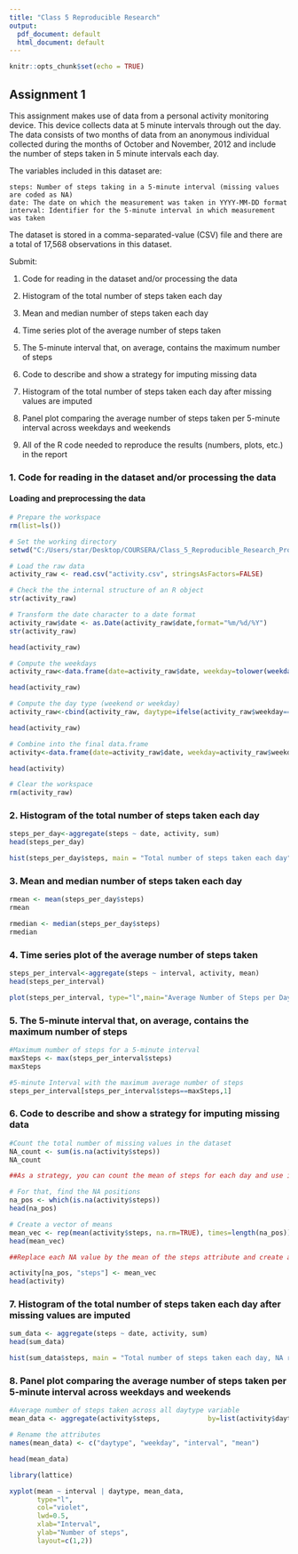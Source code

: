---
title: "Class 5 Reproducible Research"
output:
  pdf_document: default
  html_document: default
---

```{r setup, include=FALSE}
knitr::opts_chunk$set(echo = TRUE)
```

## Assignment 1

This assignment makes use of data from a personal activity monitoring device. This device collects data at 5 minute intervals through out the day. The data consists of two months of data from an anonymous individual collected during the months of October and November, 2012 and include the number of steps taken in 5 minute intervals each day.


The variables included in this dataset are:

    steps: Number of steps taking in a 5-minute interval (missing values are coded as NA)
    date: The date on which the measurement was taken in YYYY-MM-DD format
    interval: Identifier for the 5-minute interval in which measurement was taken

The dataset is stored in a comma-separated-value (CSV) file and there are a total of 17,568 observations in this dataset.


Submit:

1. Code for reading in the dataset and/or processing the data

2. Histogram of the total number of steps taken each day

3. Mean and median number of steps taken each day
    
4. Time series plot of the average number of steps taken
    
5. The 5-minute interval that, on average, contains the maximum number of steps
    
6. Code to describe and show a strategy for imputing missing data
    
7. Histogram of the total number of steps taken each day after missing values are imputed

8. Panel plot comparing the average number of steps taken per 5-minute interval across weekdays and weekends

9. All of the R code needed to reproduce the results (numbers, plots, etc.) in the report


### 1. Code for reading in the dataset and/or processing the data

#### Loading and preprocessing the data

```{r}
# Prepare the workspace
rm(list=ls())

# Set the working directory
setwd("C:/Users/star/Desktop/COURSERA/Class_5_Reproducible_Research_Project_1/Project_1")

# Load the raw data
activity_raw <- read.csv("activity.csv", stringsAsFactors=FALSE)

# Check the the internal structure of an R object
str(activity_raw)
```


```{r}
# Transform the date character to a date format
activity_raw$date <- as.Date(activity_raw$date,format="%m/%d/%Y")
str(activity_raw)

head(activity_raw)

# Compute the weekdays
activity_raw<-data.frame(date=activity_raw$date, weekday=tolower(weekdays(activity_raw$date)), steps=activity_raw$steps,interval=activity_raw$interval)

head(activity_raw)

# Compute the day type (weekend or weekday)
activity_raw<-cbind(activity_raw, daytype=ifelse(activity_raw$weekday=="saturday" | activity_raw$weekday=="sunday", "weekend","weekday"))

head(activity_raw)

# Combine into the final data.frame
activity<-data.frame(date=activity_raw$date, weekday=activity_raw$weekday, daytype=activity_raw$daytype, interval=activity_raw$interval, steps=activity_raw$steps)

head(activity)

# Clear the workspace
rm(activity_raw)
```



### 2. Histogram of the total number of steps taken each day

```{r}
steps_per_day<-aggregate(steps ~ date, activity, sum)
head(steps_per_day)

hist(steps_per_day$steps, main = "Total number of steps taken each day", xlab = "Number of Steps", col = "yellow")
```


### 3. Mean and median number of steps taken each day

```{r}
rmean <- mean(steps_per_day$steps)
rmean

rmedian <- median(steps_per_day$steps)
rmedian
```


### 4. Time series plot of the average number of steps taken

```{r}
steps_per_interval<-aggregate(steps ~ interval, activity, mean)
head(steps_per_interval)

plot(steps_per_interval, type="l",main="Average Number of Steps per Day by Interval",xlab="Interval", ylab="Number of Steps")
```


### 5. The 5-minute interval that, on average, contains the maximum number of steps

```{r}
#Maximum number of steps for a 5-minute interval
maxSteps <- max(steps_per_interval$steps)
maxSteps

#5-minute Interval with the maximum average number of steps
steps_per_interval[steps_per_interval$steps==maxSteps,1]


```


### 6. Code to describe and show a strategy for imputing missing data

```{r}
#Count the total number of missing values in the dataset
NA_count <- sum(is.na(activity$steps))
NA_count

##As a strategy, you can count the mean of steps for each day and use instead of missing values

# For that, find the NA positions
na_pos <- which(is.na(activity$steps))
head(na_pos)

# Create a vector of means
mean_vec <- rep(mean(activity$steps, na.rm=TRUE), times=length(na_pos))
head(mean_vec)

##Replace each NA value by the mean of the steps attribute and create a new dataset with the missing data filled in.

activity[na_pos, "steps"] <- mean_vec
head(activity)

```

### 7.   Histogram of the total number of steps taken each day after missing values are imputed


```{r}
sum_data <- aggregate(steps ~ date, activity, sum)
head(sum_data)

hist(sum_data$steps, main = "Total number of steps taken each day, NA replaced by mean value", xlab = "Number of Steps", col = "violet")
```

### 8. Panel plot comparing the average number of steps taken per 5-minute interval across weekdays and weekends

```{r}


#Average number of steps taken across all daytype variable
mean_data <- aggregate(activity$steps,            by=list(activity$daytype,                                     activity$weekday, activity$interval), mean)

# Rename the attributes
names(mean_data) <- c("daytype", "weekday", "interval", "mean")

head(mean_data)

library(lattice)

xyplot(mean ~ interval | daytype, mean_data, 
       type="l",
       col="violet",
       lwd=0.5, 
       xlab="Interval", 
       ylab="Number of steps", 
       layout=c(1,2))
```

